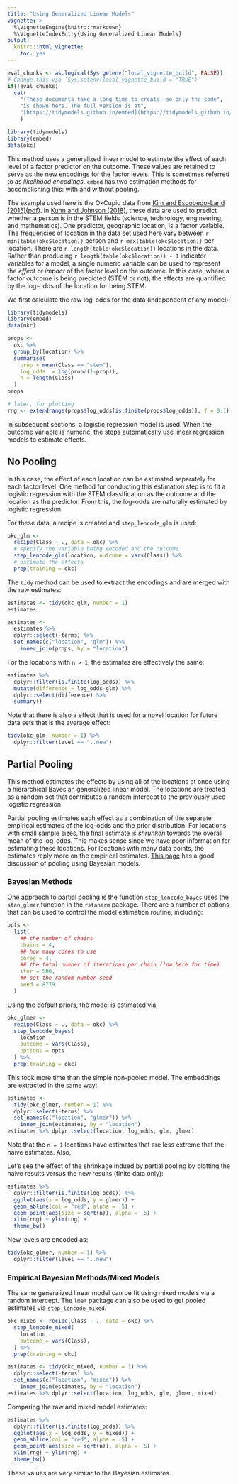 ```yaml
---
title: "Using Generalized Linear Models"
vignette: >
  %\VignetteEngine{knitr::rmarkdown}
  %\VignetteIndexEntry{Using Generalized Linear Models}
output:
  knitr:::html_vignette:
    toc: yes
---
```


```r
eval_chunks <- as.logical(Sys.getenv("local_vignette_build", FALSE))
# Change this via `Sys.setenv(local_vignette_build = "TRUE")`
if(!eval_chunks) 
  cat(
    "(These documents take a long time to create, so only the code",
    "is shown here. The full version is at",
    "[https://tidymodels.github.io/embed](https://tidymodels.github.io/embed).)"
    )
```


```r
library(tidymodels)
library(embed)
data(okc)
```

This method uses a generalized linear model to estimate the effect of each level of a factor predictor on the outcome. These values are retained to serve as the new encodings for the factor levels. This is sometimes referred to as _likelihood encodings_. `embed` has two estimation methods for accomplishing this: with and without pooling. 

The example used here is the OkCupid data from [Kim and Escobedo-Land (2015)(pdf)](http://www.amstat.org/publications/jse/v23n2/kim.pdf). In [Kuhn and Johnson (2018)](http://feat.engineering), these data are used to predict whether a person is in the STEM fields (science, technology, engineering, and mathematics). One predictor, geographic location, is a factor variable. The frequencies of location in the data set used here vary between `r min(table(okc$location))` person and `r max(table(okc$location))` per location. There are `r length(table(okc$location))` locations in the data. Rather than producing `r length(table(okc$location)) - 1` indicator variables for a model, a single numeric variable can be used to represent the _effect_ or _impact_ of the factor level on the outcome. In this case, where a factor outcome is being predicted (STEM or not), the effects are quantified by the log-odds of the location for being STEM.  

We first calculate the raw log-odds for the data (independent of any model):

```r
library(tidymodels)
library(embed)
data(okc)

props <- 
  okc %>%
  group_by(location) %>%
  summarise(
    prop = mean(Class == "stem"),
    log_odds  = log(prop/(1-prop)),
    n = length(Class)
  ) 
props

# later, for plotting
rng <- extendrange(props$log_odds[is.finite(props$log_odds)], f = 0.1)
```

In subsequent sections, a logistic regression model is used. When the outcome variable is numeric, the steps automatically use linear regression models to estimate effects. 

## No Pooling

In this case, the effect of each location can be estimated separately for each factor level. One method for conducting this estimation step is to fit a logistic regression with the STEM classification as the outcome and the location as the predictor. From this, the log-odds are naturally estimated by logistic regression. 

For these data, a recipe is created and `step_lencode_glm` is used:

```r
okc_glm <- 
  recipe(Class ~ ., data = okc) %>%
  # specify the variable being encoded and the outcome
  step_lencode_glm(location, outcome = vars(Class)) %>%
  # estimate the effects
  prep(training = okc)
```

The `tidy` method can be used to extract the encodings and are merged with the raw estimates:

```r
estimates <- tidy(okc_glm, number = 1)
estimates

estimates <- 
  estimates %>% 
  dplyr::select(-terms) %>%
  set_names(c("location", "glm")) %>%
    inner_join(props, by = "location")
```

For the locations with `n > 1`, the estimates are effectively the same:

```r
estimates %>%
  dplyr::filter(is.finite(log_odds)) %>%
  mutate(difference = log_odds-glm) %>%
  dplyr::select(difference) %>%
  summary()
```

Note that there is also a effect that is used for a novel location for future data sets that is the average effect:

```r
tidy(okc_glm, number = 1) %>%
  dplyr::filter(level == "..new") 
```

## Partial Pooling

This method estimates the effects by using all of the locations at once using a hierarchical Bayesian generalized linear model. The locations are treated as a random set that contributes a random intercept to the previously used logistic regression. 

Partial pooling estimates each effect as a combination of the separate empirical estimates of the log-odds and the prior distribution. For locations with small sample sizes, the final estimate is _shrunken_ towards the overall mean of the log-odds. This makes sense since we have poor information for estimating these locations. For locations with many data points, the estimates reply more on the empirical estimates. [This page](https://cran.r-project.org/web/packages/rstanarm/vignettes/glmer.html) has a good discussion of pooling using Bayesian models. 
 
### Bayesian Methods

One appraoch to partial pooling is the function `step_lencode_bayes` uses the `stan_glmer` function in the `rstanarm` package. There are a number of options that can be used to control the model estimation routine, including:

```r
opts <- 
  list(
    ## the number of chains
    chains = 4,
    ## how many cores to use 
    cores = 4,
    ## the total number of iterations per chain (low here for time)
    iter = 500,
    ## set the random number seed
    seed = 8779
  )
```

Using the default priors, the model is estimated via:

```r
okc_glmer <- 
  recipe(Class ~ ., data = okc) %>%
  step_lencode_bayes(
    location,
    outcome = vars(Class),
    options = opts
  ) %>% 
  prep(training = okc)
```

This took more time than the simple non-pooled model. The embeddings are extracted in the same way:

```r
estimates <- 
  tidy(okc_glmer, number = 1) %>% 
  dplyr::select(-terms) %>%
  set_names(c("location", "glmer")) %>%
    inner_join(estimates, by = "location")
estimates %>% dplyr::select(location, log_odds, glm, glmer)
```

Note that the `n = 1` locations have estimates that are less extreme that the naive estimates. Also, 

Let's see the effect of the shrinkage indued by partial pooling by plotting the naive results versus the new results (finite data only):

```r
estimates %>%
  dplyr::filter(is.finite(log_odds)) %>%
  ggplot(aes(x = log_odds, y = glmer)) + 
  geom_abline(col = "red", alpha = .5) + 
  geom_point(aes(size = sqrt(n)), alpha = .5) + 
  xlim(rng) + ylim(rng) +
  theme_bw()
```

New levels are encoded as:

```r
tidy(okc_glmer, number = 1) %>%
  dplyr::filter(level == "..new") 
```

### Empirical Bayesian Methods/Mixed Models

The same generalized linear model can be fit using mixed models via a random intercept. The `lme4` package can also be used to get pooled estimates via `step_lencode_mixed`.

```r
okc_mixed <- recipe(Class ~ ., data = okc) %>%
  step_lencode_mixed(
    location,
    outcome = vars(Class),
  ) %>% 
  prep(training = okc)

estimates <- tidy(okc_mixed, number = 1) %>% 
  dplyr::select(-terms) %>%
  set_names(c("location", "mixed")) %>%
    inner_join(estimates, by = "location")
estimates %>% dplyr::select(location, log_odds, glm, glmer, mixed)
```

Comparing the raw and mixed model estimates:

```r
estimates %>%
  dplyr::filter(is.finite(log_odds)) %>%
  ggplot(aes(x = log_odds, y = mixed)) + 
  geom_abline(col = "red", alpha = .5) + 
  geom_point(aes(size = sqrt(n)), alpha = .5) + 
  xlim(rng) + ylim(rng) +
  theme_bw()
```

These values are very similar to the Bayesian estimates. 
